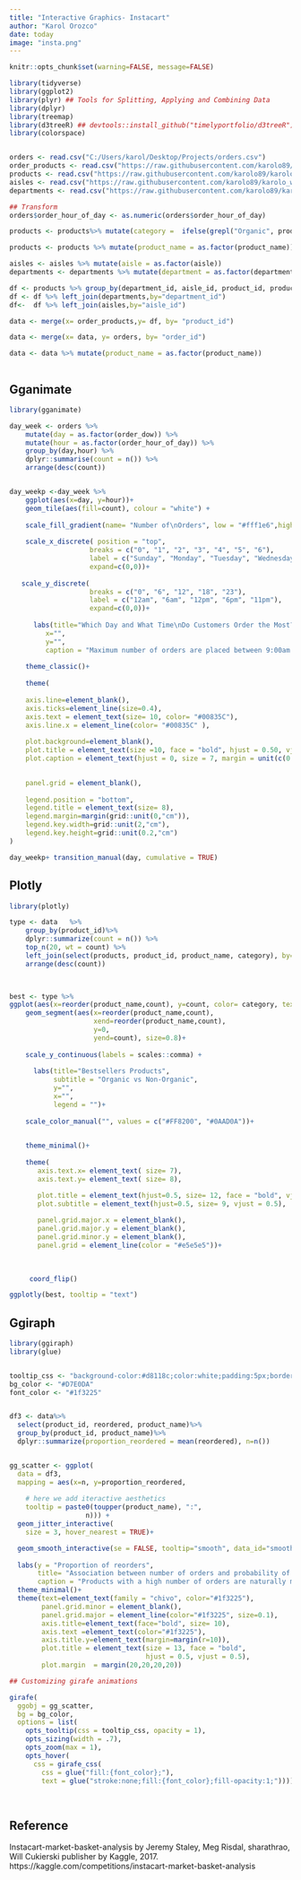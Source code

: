 ```yaml
---
title: "Interactive Graphics- Instacart"
author: "Karol Orozco"
date: today
image: "insta.png"
---
```


```r
knitr::opts_chunk$set(warning=FALSE, message=FALSE)

library(tidyverse)
library(ggplot2)
library(plyr) ## Tools for Splitting, Applying and Combining Data
library(dplyr)
library(treemap)
library(d3treeR) ## devtools::install_github("timelyportfolio/d3treeR")
library(colorspace)


orders <- read.csv("C:/Users/karol/Desktop/Projects/orders.csv")
order_products <- read.csv("https://raw.githubusercontent.com/karolo89/karolo_website/main/data/2023/instacart/order_products__train.csv")
products <- read.csv("https://raw.githubusercontent.com/karolo89/karolo_website/main/data/2023/instacart/products.csv")
aisles <- read.csv("https://raw.githubusercontent.com/karolo89/karolo_website/main/data/2023/instacart/aisles.csv")
departments <- read.csv("https://raw.githubusercontent.com/karolo89/karolo_website/main/data/2023/instacart/departments.csv")

## Transform
orders$order_hour_of_day <- as.numeric(orders$order_hour_of_day)

products <- products%>% mutate(category =  ifelse(grepl("Organic", products$product_name), "Organic",  "Non-organic"))

products <- products %>% mutate(product_name = as.factor(product_name))

aisles <- aisles %>% mutate(aisle = as.factor(aisle))
departments <- departments %>% mutate(department = as.factor(department))

df <- products %>% group_by(department_id, aisle_id, product_id, product_name, category) %>% dplyr::summarize(n=n())
df <- df %>% left_join(departments,by="department_id")
df<-  df %>% left_join(aisles,by="aisle_id")

data <- merge(x= order_products,y= df, by= "product_id")

data <- merge(x= data, y= orders, by= "order_id")

data <- data %>% mutate(product_name = as.factor(product_name))



```


## Gganimate

```r

library(gganimate) 

day_week <- orders %>%
    mutate(day = as.factor(order_dow)) %>%
    mutate(hour = as.factor(order_hour_of_day)) %>%
    group_by(day,hour) %>%
    dplyr::summarise(count = n()) %>%
    arrange(desc(count))


day_weekp <-day_week %>%
    ggplot(aes(x=day, y=hour))+
    geom_tile(aes(fill=count), colour = "white") + 
  
    scale_fill_gradient(name= "Number of\nOrders", low = "#fff1e6",high = "#00835C")+
  
    scale_x_discrete( position = "top",
                    breaks = c("0", "1", "2", "3", "4", "5", "6"),
                    label = c("Sunday", "Monday", "Tuesday", "Wednesday","Thursday", "Friday", "Saturday"),
                    expand=c(0,0))+
  
   scale_y_discrete( 
                    breaks = c("0", "6", "12", "18", "23"),
                    label = c("12am", "6am", "12pm", "6pm", "11pm"),
                    expand=c(0,0))+
  
      labs(title="Which Day and What Time\nDo Customers Order the Most?",
         x="", 
         y="",
         caption = "Maximum number of orders are placed between 9:00am and 4:00pm on Sunday and Monday. There is also a big number of orders during Firday\nand Saturday.")+
  
    theme_classic()+
  
    theme(
      
    axis.line=element_blank(),                                               
    axis.ticks=element_line(size=0.4),
    axis.text = element_text(size= 10, color= "#00835C"),
    axis.line.x = element_line(color= "#00835C" ),
    
    plot.background=element_blank(),         
    plot.title = element_text(size =10, face = "bold", hjust = 0.50, vjust = 1, colour = "darkgreen"),
    plot.caption = element_text(hjust = 0, size = 7, margin = unit(c(0.5, 0.5, 0.5, 0.5), "cm"), color = "#718c9e"),

    
    panel.grid = element_blank(),
    
    legend.position = "bottom",
    legend.title = element_text(size= 8),
    legend.margin=margin(grid::unit(0,"cm")),
    legend.key.width=grid::unit(2,"cm"),
    legend.key.height=grid::unit(0.2,"cm")
)

day_weekp+ transition_manual(day, cumulative = TRUE)

```

## Plotly

```r
library(plotly)

type <- data   %>%
    group_by(product_id)%>% 
    dplyr::summarize(count = n()) %>% 
    top_n(20, wt = count) %>%
    left_join(select(products, product_id, product_name, category), by="product_id") %>%
    arrange(desc(count))

 

best <- type %>% 
ggplot(aes(x=reorder(product_name,count), y=count, color= category, text= paste0(product_name, ", Total Orders:", count)))+    geom_point(size= 2)+
    geom_segment(aes(x=reorder(product_name,count), 
                     xend=reorder(product_name,count), 
                     y=0, 
                     yend=count), size=0.8)+
  
    scale_y_continuous(labels = scales::comma) +
  
      labs(title="Bestsellers Products",
           subtitle = "Organic vs Non-Organic",
           y="", 
           x="", 
           legend = "")+
  
    scale_color_manual("", values = c("#FF8200", "#0AAD0A"))+

  
    theme_minimal()+
  
    theme(
       axis.text.x= element_text( size= 7),
       axis.text.y= element_text( size= 8),

       plot.title = element_text(hjust=0.5, size= 12, face = "bold", vjust = 0.5),
       plot.subtitle = element_text(hjust=0.5, size= 9, vjust = 0.5),
       
       panel.grid.major.x = element_blank(),
       panel.grid.major.y = element_blank(),
       panel.grid.minor.y = element_blank(),
       panel.grid = element_line(color = "#e5e5e5"))+
  
  
  
     coord_flip()

ggplotly(best, tooltip = "text")
```



## Ggiraph

```r
library(ggiraph)
library(glue)


tooltip_css <- "background-color:#d8118c;color:white;padding:5px;border-radius:3px;"
bg_color <- "#D7E0DA"
font_color <- "#1f3225"


df3 <- data%>%
  select(product_id, reordered, product_name)%>%
  group_by(product_id, product_name)%>% 
  dplyr::summarize(proportion_reordered = mean(reordered), n=n())


gg_scatter <- ggplot(
  data = df3,
  mapping = aes(x=n, y=proportion_reordered,
                
    # here we add iteractive aesthetics
    tooltip = paste0(toupper(product_name), ":", 
                   n))) +
  geom_jitter_interactive(
    size = 3, hover_nearest = TRUE)+

  geom_smooth_interactive(se = FALSE, tooltip="smooth", data_id="smooth")+
  
  labs(y = "Proportion of reorders",
       title= "Association between number of orders and probability of reordering",
       caption = "Products with a high number of orders are naturally more likely to be reordered.\nHowever, there seems to be a ceiling effect.")+
  theme_minimal()+
  theme(text=element_text(family = "chivo", color="#1f3225"), 
        panel.grid.minor = element_blank(),
        panel.grid.major = element_line(color="#1f3225", size=0.1),
        axis.title=element_text(face="bold", size= 10),
        axis.text =element_text(color="#1f3225"),
        axis.title.y=element_text(margin=margin(r=10)),
        plot.title = element_text(size = 13, face = "bold", 
                                  hjust = 0.5, vjust = 0.5),
        plot.margin  = margin(20,20,20,20))

## Customizing girafe animations

girafe(
  ggobj = gg_scatter,
  bg = bg_color,
  options = list(
    opts_tooltip(css = tooltip_css, opacity = 1),
    opts_sizing(width = .7),
    opts_zoom(max = 1),
    opts_hover(
      css = girafe_css(
        css = glue("fill:{font_color};"),
        text = glue("stroke:none;fill:{font_color};fill-opacity:1;")))))
   
 

```



## Reference

Instacart-market-basket-analysis by Jeremy Staley, Meg Risdal, sharathrao, Will Cukierski
    publisher by  Kaggle, 2017. https://kaggle.com/competitions/instacart-market-basket-analysis

